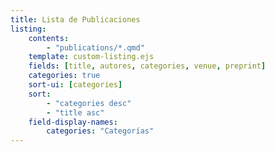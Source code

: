 ```yaml
---
title: Lista de Publicaciones
listing:
    contents:
        - "publications/*.qmd"
    template: custom-listing.ejs
    fields: [title, autores, categories, venue, preprint]
    categories: true
    sort-ui: [categories]
    sort:
        - "categories desc"
        - "title asc"
    field-display-names:
        categories: "Categorías"
---
```

